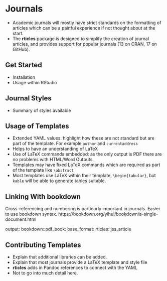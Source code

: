 # Journals

- Academic journals will mostly have strict standards on the formatting of articles which can be a painful experience if not thought about at the start.
- The **rticles** package is designed to simplify the creation of journal articles, and provides support for popular journals (13 on CRAN, 17 on GitHub).

## Get Started

- Installation
- Usage within RStudio

## Journal Styles

- Summary of styles available

## Usage of Templates

- Extended YAML values: highlight how these are not standard but are part of the template. For example `author` and `currentaddress`
- Helps to have an understanding of LaTeX
- Use of LaTeX commands embedded: as the only output is PDF there are no problems with HTML/Word Outputs.
- Templates may have fixed LaTeX commands which are required as part of the template like `\abstract`
- Most templates use LaTeX within their template, `\begin{tabular}`, but `kable` will be able to generate tables suitable.

## Linking With bookdown

Cross-referencing and numbering is particurly important in journals. Easier to use bookdown syntax.
https://bookdown.org/yihui/bookdown/a-single-document.html

output:
  bookdown::pdf_book:
    base_format: rticles::jss_article
    

## Contributing Templates

- Explain that additional libraries can be added. 
- Explain that most journals provide a LaTeX template and style file
- **rticles** adds in Pandoc references to connect with the YAML
- Not to go into much detail here.
